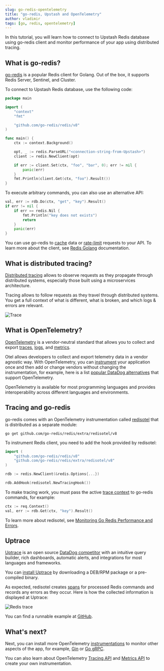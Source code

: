 ```yaml
---
slug: go-redis-opentelemetry
title: "go-redis, Upstash and OpenTelemetry"
author: vladimir
tags: [go, redis, opentelemetry]
---
```



In this tutorial, you will learn how to connect to Upstash Redis database using go-redis client and monitor performance of your app using distributed tracing.

## What is go-redis?

[go-redis](https://redis.uptrace.dev/?utm_source=upstash) is a popular Redis client for Golang. Out of the box, it supports Redis Server, Sentinel, and Cluster.

To connect to Upstash Redis database, use the following code:

```go
package main

import (
	"context"
	"fmt"

	"github.com/go-redis/redis/v8"
)

func main() {
	ctx := context.Background()

	opt, _ := redis.ParseURL("<connection-string-from-Upstash>")
	client := redis.NewClient(opt)

	if err := client.Set(ctx, "foo", "bar", 0); err != nil {
		panic(err)
	}
	fmt.Println(client.Get(ctx, "foo").Result())
}
```

To execute arbitrary commands, you can also use an alternative API:

```go
val, err := rdb.Do(ctx, "get", "key").Result()
if err != nil {
	if err == redis.Nil {
		fmt.Println("key does not exists")
		return
	}
	panic(err)
}
```

You can use go-redis to [cache](https://redis.uptrace.dev/guide/go-redis-cache.html?utm_source=upstash) data or [rate-limit](https://redis.uptrace.dev/guide/go-redis-rate-limiting.html?utm_source=upstash) requests to your API. To learn more about the client, see [Redis Golang](https://redis.uptrace.dev/guide/go-redis.html?utm_source=upstash) documentation.

## What is distributed tracing?

[Distributed tracing](https://opentelemetry.uptrace.dev/guide/distributed-tracing.html?utm_source=upstash) allows to observe requests as they propagate through distributed systems, especially those built using a microservices architecture.

Tracing allows to follow requests as they travel through distributed systems. You get a full context of what is different, what is broken, and which logs & errors are relevant.


![Trace](/blog/opentelemetry/trace-graph.png)

## What is OpenTelemetry?

[OpenTelemetry](https://opentelemetry.uptrace.dev/?utm_source=upstash) is a vendor-neutral standard that allows you to collect and export [traces](https://opentelemetry.uptrace.dev/guide/distributed-tracing.html?utm_source=upstash), [logs](https://opentelemetry.uptrace.dev/guide/logs.html?utm_source=upstash), and [metrics](https://opentelemetry.uptrace.dev/guide/metrics.html?utm_source=upstash).

Otel allows developers to collect and export telemetry data in a vendor agnostic way. With OpenTelemetry, you can [instrument](https://opentelemetry.uptrace.dev/instrumentations/?utm_source=upstash) your application once and then add or change vendors without changing the instrumentation, for example, here is a list [popular DataDog alternatives](https://get.uptrace.dev/compare/datadog-competitors.html?utm_source=upstash) that support OpenTelemetry.

OpenTelemetry is available for most programming languages and provides interoperability across different languages and environments.

## Tracing and go-redis

go-redis comes with an OpenTelemetry instrumentation called [redisotel](https://github.com/go-redis/redis/tree/master/extra/redisotel) that is distributed as a separate module:

```shell
go get github.com/go-redis/redis/extra/redisotel/v8
```

To instrument Redis client, you need to add the hook provided by redisotel:

```go
import (
    "github.com/go-redis/redis/v8"
    "github.com/go-redis/redis/extra/redisotel/v8"
)

rdb := redis.NewClient(&redis.Options{...})

rdb.AddHook(redisotel.NewTracingHook())
```

To make tracing work, you must pass the active [trace context](https://opentelemetry.uptrace.dev/guide/go-tracing.html#context?utm_source=upstash) to go-redis commands, for example:

```go
ctx := req.Context()
val, err := rdb.Get(ctx, "key").Result()
```

To learn more about redisotel, see [Monitoring Go Redis Performance and Errors](https://redis.uptrace.dev/guide/go-redis-monitoring.html?utm_source=upstash).

## Uptrace

[Uptrace](https://uptrace.dev/) is an open source [DataDog competitor](https://get.uptrace.dev/compare/datadog-competitors.html?utm_source=upstash) with an intuitive query builder, rich dashboards, automatic alerts, and integrations for most languages and frameworks.

You can [install Uptrace](https://get.uptrace.dev/guide/opentelemetry-tracing-tool.html?utm_source=upstash) by downloading a DEB/RPM package or a pre-compiled binary.

As expected, redisotel creates [spans](https://opentelemetry.uptrace.dev/guide/distributed-tracing.html#spans) for processed Redis commands and records any errors as they occur. Here is how the collected information is displayed at Uptrace:

![Redis trace](/blog/opentelemetry/trace.png)

You can find a runnable example at [GitHub](https://github.com/go-redis/redis/tree/master/example/otel).

## What's next?

Next, you can install more OpenTelemetry [instrumentations](https://opentelemetry.uptrace.dev/instrumentations/?lang=go) to monitor other aspects of the app, for example, [Gin](https://opentelemetry.uptrace.dev/instrumentations/go-gin.html) or [Go gRPC](https://opentelemetry.uptrace.dev/instrumentations/go-grpc.html).

You can also learn about OpenTelemetry [Tracing API](https://opentelemetry.uptrace.dev/guide/go-tracing.html?utm_source=upstash) and [Metrics API](https://opentelemetry.uptrace.dev/guide/go-metrics.html?utm_source=upstash) to create your own instrumentation.

